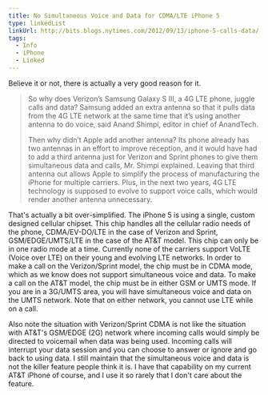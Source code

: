 ```yaml
---
title: No Simultaneous Voice and Data for CDMA/LTE iPhone 5
type: linkedList
linkUrl: http://bits.blogs.nytimes.com/2012/09/13/iphone-5-calls-data/
tags:
  - Info
  - iPhone
  - Linked
---
```


Believe it or not, there is actually a very good reason for it.

> So why does Verizon’s Samsung Galaxy S III, a 4G LTE phone, juggle calls and data? Samsung added an extra antenna so that it pulls data from the 4G LTE network at the same time that it’s using another antenna to do voice, said Anand Shimpi, editor in chief of AnandTech.
>
> Then why didn’t Apple add another antenna? Its phone already has two antennas in an effort to improve reception, and it would have had to add a third antenna just for Verizon and Sprint phones to give them simultaneous data and calls, Mr. Shimpi explained. Leaving that third antenna out allows Apple to simplify the process of manufacturing the iPhone for multiple carriers. Plus, in the next two years, 4G LTE technology is supposed to evolve to support voice calls, which would render another antenna unnecessary.

That's actually a bit over-simplified. The iPhone 5 is using a single, custom designed cellular chipset. This chip handles all the cellular radio needs of the phone, CDMA/EV-DO/LTE in the case of Verizon and Sprint, GSM/EDGE/UMTS/LTE in the case of the AT&T model. This chip can only be in one radio mode at a time. Currently none of the carriers support VoLTE (Voice over LTE) on their young and evolving LTE networks. In order to make a call on the Verizon/Sprint model, the chip must be in CDMA mode, which as we know does not support simultaneous voice and data. To make a call on the AT&T model, the chip must be in either GSM or UMTS mode. If you are in a 3G/UMTS area, you will have simultaneous voice and data on the UMTS network. Note that on either network, you cannot use LTE while on a call.

Also note the situation with Verizon/Sprint CDMA is not like the situation with AT&T's GSM/EDGE (2G) network where incoming calls would simply be directed to voicemail when data was being used. Incoming calls will interrupt your data session and you can choose to answer or ignore and go back to using data. I still maintain that the simultaneous voice and data is not the killer feature people think it is. I have that capability on my current AT&T iPhone of course, and I use it so rarely that I don't care about the feature.
